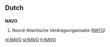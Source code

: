 {{also|navo}}
==Dutch==
{{wikipedia|Noord-Atlantische Verdragsorganisatie|lang=nl}}

==={{acronym-old|nl}}===
'''NAVO'''
# Noord-Atlantische Verdragsorganisatie ([[NATO]])

[[nl:NAVO]]
[[sl:NAVO]]
[[fi:NAVO]]